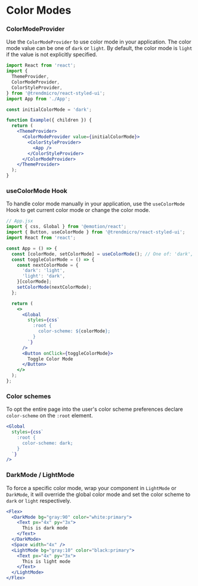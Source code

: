 # Color Modes

### ColorModeProvider

Use the `ColorModeProvider` to use color mode in your application. The color mode value can be one of `dark` or `light`. By default, the color mode is `light` if the value is not explicitly specified.

```jsx disabled
import React from 'react';
import {
  ThemeProvider,
  ColorModeProvider,
  ColorStyleProvider,
} from '@trendmicro/react-styled-ui';
import App from './App';

const initialColorMode = 'dark';

function Example({ children }) {
  return (
    <ThemeProvider>
      <ColorModeProvider value={initialColorMode}>
        <ColorStyleProvider>
          <App />
        </ColorStyleProvider>
      </ColorModeProvider>
    </ThemeProvider>
  );
}
```

### useColorMode Hook

To handle color mode manually in your application, use the `useColorMode` Hook to get current color mode or change the color mode.

```jsx disabled
// App.jsx
import { css, Global } from '@emotion/react';
import { Button, useColorMode } from '@trendmicro/react-styled-ui';
import React from 'react';

const App = () => {
  const [colorMode, setColorMode] = useColorMode(); // One of: 'dark', 'light'
  const toggleColorMode = () => {
    const nextColorMode = {
      'dark': 'light',
      'light': 'dark',
    }[colorMode];
    setColorMode(nextColorMode);
  };

  return (
    <>
      <Global
        styles={css`
          :root {
            color-scheme: ${colorMode};
          }
        `}
      />
      <Button onClick={toggleColorMode}>
        Toggle Color Mode
      </Button>
    </>
  );
};
```

### Color schemes

To opt the entire page into the user's color scheme preferences declare `color-scheme` on the `:root` element.

```jsx disabled
<Global
  styles={css`
    :root {
      color-scheme: dark;
    }
  `}
/>
```

### DarkMode / LightMode

To force a specific color mode, wrap your component in `LightMode` or `DarkMode`, it will override the global color mode and set the color scheme to `dark` or `light` respectively.

```jsx
<Flex>
  <DarkMode bg="gray:90" color="white:primary">
    <Text px="4x" py="3x">
      This is dark mode
    </Text>
  </DarkMode>
  <Space width="4x" />
  <LightMode bg="gray:10" color="black:primary">
    <Text px="4x" py="3x">
      This is light mode
    </Text>
  </LightMode>
</Flex>
```
